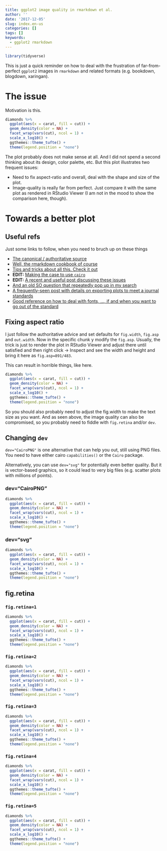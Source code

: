 ```yaml
---
title: ggplot2 image quality in rmarkdown et al.
author: ''
date: '2017-12-05'
slug: index.en-us
categories: []
tags: []
keywords:
  - ggplot2 rmarkdown
---
```


```r
library(tidyverse)
```

This is just a quick reminder on how to deal with the frustration of 
far-from-perfect `ggplot2` images in `rmarkdown` and related formats (e.g. bookdown, blogdown, xaringan).


# The issue

Motivation is this.

```r
diamonds %>%
  ggplot(aes(x = carat, fill = cut)) + 
  geom_density(color = NA) +
  facet_wrap(vars(cut), ncol = 1) +
  scale_x_log10() +
  ggthemes::theme_tufte() +
  theme(legend.position = "none") 
```

The plot probably does not make sense at all. And I did not spend a second 
thinking about its design, color palette, etc. But this plot illustrates two
frequent issues:

* Need to fix aspect-ratio and overall, deal with the shape and size of the plot.
* Image-quality is really far from perfect. Just compare it with the same plot 
  as rendered in RStudio Viewer (I am not in the mood to show the comparison 
  here, though).

# Towards a better plot

## Useful refs

Just some links to follow, when you need to bruch up on these things

- [The canonical / authoritative source](https://r4ds.had.co.nz/graphics-for-communication.html#figure-sizing)
- [Well, the rmarkdown cookbook of course](https://bookdown.org/yihui/rmarkdown-cookbook/graphical-device.html)
- [Tips and tricks about all this. Check it out](http://zevross.com/blog/2017/06/19/tips-and-tricks-for-working-with-images-and-figures-in-r-markdown-documents/)
- **EDIT:** [Making the case to use `cairo`](https://rmflight.github.io/post/nicer-png-graphics/)
- **EDIT:** [A recent and useful post discussing these issues](https://benjaminlouis-stat.fr/en/blog/2020-05-21-astuces-ggplot-rmarkdown/)
- [And an old SO question that repeatedly pop up in my search](https://stackoverflow.com/questions/18884778/poor-resolution-in-knitr-using-rmd)
- [A frequently-seen post with details on exporting plots to meet a journal standards](https://danieljhocking.wordpress.com/2013/03/12/high-resolution-figures-in-r/)
- [Good reference on how to deal with fonts, ..., if and when you want to go out of the standard](https://www.andrewheiss.com/blog/2017/09/27/working-with-r-cairo-graphics-custom-fonts-and-ggplot/)


## Fixing aspect ratio

I just follow the authoritative advice and set defaults for `fig.width`,
`fig.asp` and `out.width`. Now in the specific chunk y modify the `fig.asp`.
Usually, the trick is just to render the plot in RStudio Viewer and adjust there
until satisfied and then right click -> Inspect and see the width and height and bring it here as `fig.asp=891/483`.

This can result in horrible things, like here.

```r
diamonds %>%
  ggplot(aes(x = carat, fill = cut)) + 
  geom_density(color = NA) +
  facet_wrap(vars(cut), ncol = 1) +
  scale_x_log10() +
  ggthemes::theme_tufte() +
  theme(legend.position = "none") 
```

So you should also probably need to adjust the fig.width to make the text size 
as you want. And as seen above, the image quality can also be compromised, so
you probably need to fiddle with `fig.retina` and/or `dev`.

## Changing `dev`

`dev="CairoPNG"` is one alternative that can help you out, still using PNG
files. You need to have either cairo `capabilities()` or the `Cairo` package. 

Alternatively, you can use `dev="svg"` for potentially even better quality. But
it is vector-based graphics, so it could lead to very big files (e.g. scatter
plots with millions of points).

### dev="CairoPNG"

```r
diamonds %>%
  ggplot(aes(x = carat, fill = cut)) + 
  geom_density(color = NA) +
  facet_wrap(vars(cut), ncol = 1) +
  scale_x_log10() +
  ggthemes::theme_tufte() +
  theme(legend.position = "none") 
```


### dev="svg"

```r
diamonds %>%
  ggplot(aes(x = carat, fill = cut)) + 
  geom_density(color = NA) +
  facet_wrap(vars(cut), ncol = 1) +
  scale_x_log10() +
  ggthemes::theme_tufte() +
  theme(legend.position = "none") 
```


## fig.retina


### `fig.retina=1`

```r
diamonds %>%
  ggplot(aes(x = carat, fill = cut)) + 
  geom_density(color = NA) +
  facet_wrap(vars(cut), ncol = 1) +
  scale_x_log10() +
  ggthemes::theme_tufte() +
  theme(legend.position = "none") 
```

### `fig.retina=2`

```r
diamonds %>%
  ggplot(aes(x = carat, fill = cut)) + 
  geom_density(color = NA) +
  facet_wrap(vars(cut), ncol = 1) +
  scale_x_log10() +
  ggthemes::theme_tufte() +
  theme(legend.position = "none") 
```

### `fig.retina=3`

```r
diamonds %>%
  ggplot(aes(x = carat, fill = cut)) + 
  geom_density(color = NA) +
  facet_wrap(vars(cut), ncol = 1) +
  scale_x_log10() +
  ggthemes::theme_tufte() +
  theme(legend.position = "none") 
```

### `fig.retina=4`

```r
diamonds %>%
  ggplot(aes(x = carat, fill = cut)) + 
  geom_density(color = NA) +
  facet_wrap(vars(cut), ncol = 1) +
  scale_x_log10() +
  ggthemes::theme_tufte() +
  theme(legend.position = "none") 
```

### `fig.retina=5`

```r
diamonds %>%
  ggplot(aes(x = carat, fill = cut)) + 
  geom_density(color = NA) +
  facet_wrap(vars(cut), ncol = 1) +
  scale_x_log10() +
  ggthemes::theme_tufte() +
  theme(legend.position = "none") 
```

